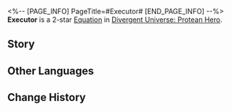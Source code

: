 <%-- [PAGE_INFO]
PageTitle=#Executor#
[END_PAGE_INFO] --%>
{{Equation Infobox
|period   = Protean Hero
|rarity   = 2
|path1    = Nihility*4
|path2    = The Hunt*2
|effect   = DoTs taken by enemy targets can CRIT. The CRIT Rate/CRIT DMG is equal to {{Color|h|20%}} of all ally characters' total CRIT Rate/CRIT DMG, with CRIT DMG capped at {{Color|h|120%}}.
|mentions = Thanatos
}}
'''Executor''' is a 2-star [[Divergent Universe: Protean Hero/Equations|Equation]] in [[Divergent Universe: Protean Hero]].

==Story==
{{Description|Hark! The ground groans beneath the scratch of metal,<br />A clangorous sound that sends shivers down hyenas' spines.<br />Yet to me, it resonates like divine harmony within my very being,<br />Or rather, my decaying husk.<br />Half a month has passed since the fierce battle.<br />My flesh has rotted, my veins are dry.<br />I linger on this battlefield, waiting,<br />Longing to return to my ultimate resting place, the realm of death.<br />I lie among the mountain of corpses,<br />Wondering when Aidonia's executioner will make their appearance.<br />I stand by the River of Souls, waiting,<br />Praying for the safety of my soul.<br />And then, at long last, the voice echoes in my ears,<br />My hollow eye sockets see the scythe that signifies my eternal rest,<br />And the compassionate gaze of a maiden.<br />Thanatos, my great god, I have felt the gentle touch of your hand.}}
<!--
==Gameplay Notes==
* 
-->
==Other Languages==
{{Other Languages
|en   = Executor
|zhs  = 处刑人
|zht  = 處刑人
|ja   = {{Rubi|処刑人|しょけいにん}}
|ko   = 처형인
|es   = Sentenciador
|fr   = Exécuteur
|ru   = Палач
|th   = เพชฌฆาต
|vi   = Người Thi Hành Án
|de   = Vollstrecker
|id   = Executor
|pt   = Executor
}}

==Change History==
{{Change History|3.1}}